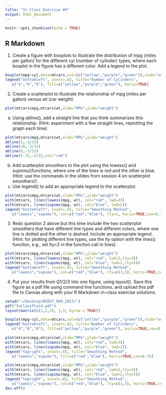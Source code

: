 ```yaml
---
title: "In Class Exercise #4"
output: html_document
---
```


```r
knitr::opts_chunk$set(echo = TRUE)
```

## R Markdown

1.	Create a figure with boxplots to illustrate the distribution of mpg (miles per gallon) for the different cyl (number of cylinder) types, where each boxplot in the figure has a different color.  Add a legend to the plot. 

```r
boxplot(mpg~cyl,data=mtcars,col=(c("yellow","purple","green")),xlab="number of cylinders",ylab="MPG",main="Realtionship between # Cylinders and MPG")
legend("bottomleft", inset=.02, title="Number of Cylinders",
   c("4","6","8"), fill=c("yellow","purple","green"), horiz=TRUE)
```
2.	Create a scatterplot to illustrate the relationship of mpg (miles per gallon) versus wt (car weight). 

```r
plot(mtcars$mpg,mtcars$wt,xlab="MPG",ylab="weight")
```


a.	Using abline(), add a straight line that you think summarizes this relationship. (Hint: experiment with a few straight lines, replotting the graph each time)

```r
plot(mtcars$mpg,mtcars$wt,xlab="MPG",ylab="weight")
abline(5,-2/15)
abline(10,-2/15)
abline(6,-2/15)
abline(5.75,-2/15,col="red")
```


b.	Add scatterplot smoothers to the plot using the lowess() and supsmu()functions, where one of the lines is red and the other is blue. (Hint: use the commands in the slides from session 4 on scatterplot smoothers!)
c.	Use legend() to add an appropriate legend to the scatterplot. 
```r
plot(mtcars$mpg,mtcars$wt,xlab="MPG",ylab="weight")
with(mtcars, lines(lowess(mpg, wt), col="red", lwd=2))
with(mtcars, lines(supsmu(mpg, wt), col="blue", lwd=2))
legend("bottomleft", inset=.02, title="Smoothing Method",
   c("lowess","supsmu"), col=c("red","blue"), lty=1, horiz=TRUE,cex=0.75)
```

3.	Redo question 2 above but this time include the two scatterplot smoothers that have different line types and different colors, where one line is dotted and the other is dashed.  Include an appropriate legend. (Hint: for plotting different line types, use the lty option with the lines() function, e.g., set lty=2 in the function call in lines).  

```r
plot(mtcars$mpg,mtcars$wt,xlab="MPG",ylab="weight")
with(mtcars, lines(lowess(mpg, wt), col="red", lwd=2,lty=3))
with(mtcars, lines(supsmu(mpg, wt), col="blue", lwd=2,lty=5))
legend("bottomleft", inset=.02, title="Smoothing Method",
   c("lowess","supsmu"), col=c("red","blue"), lty=c(3,5), horiz=TRUE,cex=0.75)
```
4.	Put your results from Q1/2/3 into one figure, using layout().  Save this figure as a pdf file using command line functions, and upload this pdf file to Canvas along with your R Markdown in-class exercise solutions.  

```r
setwd("~/Desktop/BIOST_509_2017/")
pdf("InClassPlot4.pdf")
layout(matrix(c(1,2,3), 1,3, byrow = TRUE))

boxplot(mpg~cyl,data=mtcars,col=(c("yellow","purple","green")),xlab="number of cylinders",ylab="MPG")
legend("bottomleft", inset=.02, title="Number of Cylinders",
   c("4","6","8"), fill=c("yellow","purple","green"), horiz=TRUE,cex=0.75)

plot(mtcars$mpg,mtcars$wt,xlab="MPG",ylab="weight")
with(mtcars, lines(lowess(mpg, wt), col="red", lwd=2))
with(mtcars, lines(supsmu(mpg, wt), col="blue", lwd=2))
legend("topright", inset=.02, title="Smoothing Method",
   c("lowess","supsmu"), fill=c("red","blue"), horiz=TRUE,cex=0.75)

plot(mtcars$mpg,mtcars$wt,xlab="MPG",ylab="weight")
with(mtcars, lines(lowess(mpg, wt), col="red", lwd=2,lty=3))
with(mtcars, lines(supsmu(mpg, wt), col="blue", lwd=2,lty=5))
legend("topright", inset=.02, title="Smoothing Method",
   c("lowess","supsmu"), col=c("red","blue"), lty=c(3,5), horiz=TRUE,cex=0.75)
dev.off()
```

